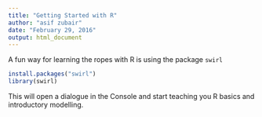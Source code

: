 ```yaml
---
title: "Getting Started with R"
author: "asif zubair"
date: "February 29, 2016"
output: html_document
---
```


A fun way for learning the ropes with R is using the package `swirl`

```r
install.packages("swirl")
library(swirl)
```

This will open a dialogue in the Console and start teaching you R basics and introductory modelling.

